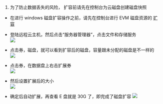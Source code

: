 1. 为了防止数据丢失的风险， 扩容前请先在控制台为云磁盘创建磁盘快照

- 在进行 windows 磁盘扩容操作之前，请先在控制台进行 EVM 磁盘资源的 [扩容](/evm/manual/4053/the-cloud-disk-capacity)

- 登陆远程云主机，然后点击“服务器管理器”，点击文件和存储服务  
	![](https://dn-odum9helk.qbox.me/FvsPLM4zQ8mYr0STJQdZfNzAErzI)
    
- 点击券，磁盘，就可以看到扩容后的磁盘，容量跟未分配的磁盘是不一样的  
	![](https://dn-odum9helk.qbox.me/FkVe7XM1W6QWE-wriagKoX2EAKLh)
    
- 点击券，在数据盘上右击扩展券  
	![](https://dn-odum9helk.qbox.me/FrMtuAJgvx3v5050QGeSirR3JKDC)
    
- 然后设置扩展后的大小  
	![](https://dn-odum9helk.qbox.me/FiJeM1tI0Q0Nxfejhf-9-QtYsjgj)
    
- 确定后自动扩展，再查看 E 盘就是 30G 了，即完成了磁盘扩容
	![](https://dn-odum9helk.qbox.me/FjxXfUGacc3tU3UiLwjLzyecqPxX)